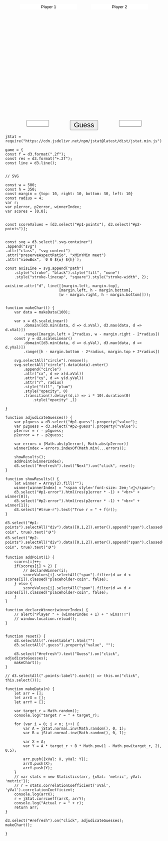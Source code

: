 

<div id="game-container" style="max-width: 1000px; margin: 0 auto;">
    
<div id="scores" style="width: 90%; height: 0; margin: 0 auto; text-align: center;">
<div id="p1">
<input class="points-label" onClick="this.select();" value="Player 1" id="userid" />
<div id="p1-points" class="points"></div>
</div>
<div id="p2">
<input class="points-label" onClick="this.select();" value="Player 2" id="userid" />
<div id="p2-points" class="points"></div>
</div>
</div>

<div class="svg-container"></div>
    

<div id="guesses">
<div><input id="p1-guess" class="guess" type="number" min=0 max=1 step=0.01></div>
<div><button id="refresh" type="button" class="btn btn-primary">Guess</button></div>
<div><input id="p2-guess" class="guess" type="number" min=0 max=1 step=0.01></div>
</div>

<div id="results" style="width: 70%; margin: 0 auto; display: flex; justify-content: space-between; text-align: center;">
<div id="p1-error" class="resettable" style="text-align: center;"></div>
<div id="true-r" class="resettable" style="font-size: 1.5em;"></div>
<div id="p2-error" class="resettable"></div>
</div>

</div>

<!-- <script src="guess-the-correlation.js"></script> -->


```ojs

jStat = require("https://cdn.jsdelivr.net/npm/jstat@latest/dist/jstat.min.js")

game = {
const f = d3.format(".2f");
const res = d3.format("+.2f");
const line = d3.line();


// SVG

const w = 500;
const h = 350;
const margin = {top: 10, right: 10, bottom: 30, left: 10}
const radius = 4;
var r;
var p1error, p2error, winnerIndex;
var scores = [0,0];


const scoreValues = [d3.select("#p1-points"), d3.select("#p2-points")];


const svg = d3.select(".svg-container")
.append("svg")
.attr("class", "svg-content")
.attr("preserveAspectRatio", "xMinYMin meet")
.attr("viewBox", `0 0 ${w} ${h}`);

const axisLine = svg.append("path")
    .style("stroke", "black").style("fill", "none")
    .style("stroke-linecap", "square").style("stroke-width", 2);
    
axisLine.attr("d", line([[margin.left, margin.top],
                        [margin.left, h - margin.bottom],
                        [w - margin.right, h - margin.bottom]]));
                              

function makeChart() {
    var data = makeData(100);

    var x = d3.scaleLinear()
        .domain([d3.min(data, d => d.xVal), d3.max(data, d => d.xVal)])
        .range([margin.left + 2*radius, w - margin.right - 2*radius])
    const y = d3.scaleLinear()
        .domain([d3.min(data, d => d.yVal), d3.max(data, d => d.yVal)])
        .range([h - margin.bottom - 2*radius, margin.top + 2*radius])

    svg.selectAll("circle").remove();
    svg.selectAll("circle").data(data).enter()
        .append("circle")
        .attr("cx", d => x(d.xVal))
        .attr("cy", d => y(d.yVal))
        .attr("r", radius)
        .style("fill", "plum")
        .style("opacity", 0)
        .transition().delay((d,i) => i * 10).duration(0)
            .style("opacity" ,1)
 
}

function adjudicateGuesses() {
    var p1guess = d3.select("#p1-guess").property("value");
    var p2guess = d3.select("#p2-guess").property("value");
    p1error = r - p1guess;
    p2error = r - p2guess;

    var errors = [Math.abs(p1error), Math.abs(p2error)]
    winnerIndex = errors.indexOf(Math.min(...errors));
    
    showResults();
    addPoint(winnerIndex);
    d3.select("#refresh").text("Next").on("click", reset);
}

function showResults() {
    let winner = Array(2).fill("");
    winner[winnerIndex] = "<span style='font-size: 2em;'>👑</span>";
    d3.select("#p1-error").html(res(p1error * -1) + "<br>" + winner[0]);
    d3.select("#p2-error").html(res(p2error * -1) + "<br>" + winner[1]);
    d3.select("#true-r").text("True r = " + f(r));
}

d3.select("#p1-points").selectAll("div").data([0,1,2]).enter().append("span").classed("placeholder-coin", true).text("🪙")
d3.select("#p2-points").selectAll("div").data([0,1,2]).enter().append("span").classed("placeholder-coin", true).text("🪙")

function addPoint(i) {
    scores[i]++;
    if(scores[i] > 2) {
        // declareWinner(i);
        scoreValues[i].selectAll("span").filter(d => d < scores[i]).classed("placeholder-coin", false);
    } else {
        scoreValues[i].selectAll("span").filter(d => d < scores[i]).classed("placeholder-coin", false);
    }
}

function declareWinner(winnerIndex) {
    // alert("Player " + (winnerIndex + 1) + " wins!!!")
    // window.location.reload();
}


function reset() {
    d3.selectAll(".resettable").html("")
    d3.selectAll(".guess").property("value", "");
    
    d3.select("#refresh").text("Guess").on("click", adjudicateGuesses);
    makeChart();
}

// d3.selectAll(".points-label").each(() => this.on("click", this.select()));

function makeData(n) {
    let arr = [];
    let arrX = [];
    let arrY = [];

    var target_r = Math.random();
    console.log("target r = " + target_r);

    for (var i = 0; i < n; i++) {
        var A = jStat.normal.inv(Math.random(), 0, 1);
        var B = jStat.normal.inv(Math.random(), 0, 1);
        
        var X = A;
        var Y = A * target_r + B * Math.pow(1 - Math.pow(target_r, 2), 0.5);
        
        arr.push({xVal: X, yVal: Y});
        arrX.push(X);
        arrY.push(Y);
    }
    // var stats = new Statistics(arr, {xVal: 'metric', yVal: 'metric'});
    // r = stats.correlationCoefficient('xVal', 'yVal').correlationCoefficient;
    console.log(arrX);
    r = jStat.corrcoeff(arrX, arrY);
    console.log("Actual r = " + r);
    return arr;
}

d3.select("#refresh").on("click", adjudicateGuesses);
makeChart();

}

```


<style>
/* body > div {
    font-family: Rubik Mono One;
} */
.points-label {
    border: 0px;
    text-align: center;
}
.placeholder-coin {
    opacity: 0.1;
    filter: grayscale(1);
}

#p1, #p2 {
    width: 50%;
    font-size: calc(max(2vw, 2em));
}
#p1 {
    float: left;
}
#p2 {
    float: right;
}

#guesses {
    width: 100%; 
    margin: 0 auto; 
    display: flex; 
    justify-content: space-evenly;
    font-size: 2em;
}

.guess {
    /* width: 50px; */
    /* margin-left: 1em;
    margin-right: 1em; */
    text-align: center;
}

#refresh {
    font-size: 0.8em;
    width: 4em;
}


@media only screen and (max-width: 650px) {
    #scores {width: 100%;}
    #p1, #p2 {
        width: 100%;
        font-size: 1.5em;
    }
    .points-label {float: left; width: 50%; text-align: right;}
    .points {float: right; width: 50%; text-align: left; transform: translateY(-10%);}
}

@media (max-width: 400px) {
    #p1, #p2 {
        width: 100%;
        font-size: 1.5em;
    }
    .points-label {float: left; width: 50%; text-align: right;}
    .points {float: right; width: 50%; text-align: left; transform: translateY(-10%);}
}

.svg-container {
    margin: 0;
    display: inline-block;
    position: relative;
    width: 100%;
    padding-bottom: 70%;
    vertical-align: top;
    overflow: hidden;
}

.svg-content {
    display: inline-block;
    position: absolute;
    top: 0;
    left: 0;
}
</style>